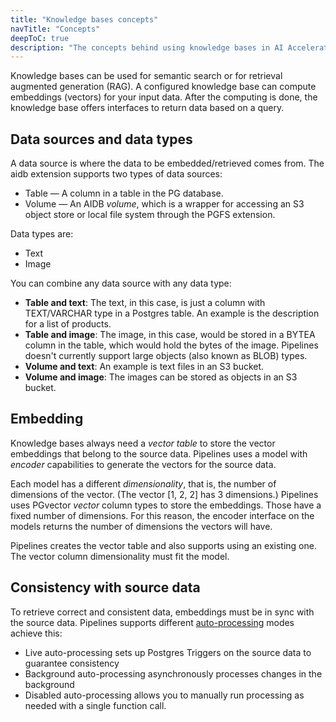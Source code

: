 ```yaml
---
title: "Knowledge bases concepts"
navTitle: "Concepts"
deepToC: true
description: "The concepts behind using knowledge bases in AI Accelerator Pipelines."
---
```


Knowledge bases can be used for semantic search or for retrieval augmented generation (RAG).
A configured knowledge base can compute embeddings (vectors) for your input data.
After the computing is done, the knowledge base offers interfaces to return data based on a query.

## Data sources and data types

A data source is where the data to be embedded/retrieved comes from. The aidb extension supports two types of data sources:

* Table &mdash; A column in a table in the PG database.
* Volume &mdash; An AIDB *volume*, which is a wrapper for accessing an S3 object store or local file system through the PGFS extension.

Data types are:

* Text
* Image

You can combine any data source with any data type:

* **Table and text**: The text, in this case, is just a column with TEXT/VARCHAR type in a Postgres table. An example is the description for a list of products.
* **Table and image**: The image, in this case, would be stored in a BYTEA column in the table, which would hold the bytes of the image. Pipelines doesn't currently support large objects (also known as BLOB) types.
* **Volume and text**: An example is text files in an S3 bucket.
* **Volume and image**: The images can be stored as objects in an S3 bucket.

## Embedding

Knowledge bases always need a *vector table* to store the vector embeddings that belong to the source data. Pipelines uses a model with *encoder* capabilities to generate the vectors for the source data.

Each model has a different *dimensionality*, that is, the number of dimensions of the vector. (The vector [1, 2, 2] has 3 dimensions.) Pipelines uses PGvector *vector* column types to store the embeddings. Those have a fixed number of dimensions. For this reason, the encoder interface on the models returns the number of dimensions the vectors will have.

Pipelines creates the vector table and also supports using an existing one. The vector column dimensionality must fit the model.

## Consistency with source data

To retrieve correct and consistent data, embeddings must be in sync with the source data. Pipelines supports different [auto-processing](../capabilities/auto-processing) modes achieve this:
- Live auto-processing sets up Postgres Triggers on the source data to guarantee consistency
- Background auto-processing asynchronously processes changes in the background
- Disabled auto-processing allows you to manually run processing as needed with a single function call.

